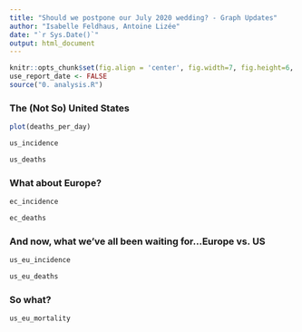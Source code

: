 ```yaml
---
title: "Should we postpone our July 2020 wedding? - Graph Updates"
author: "Isabelle Feldhaus, Antoine Lizée"
date: "`r Sys.Date()`"
output: html_document
---
```


```r
knitr::opts_chunk$set(fig.align = 'center', fig.width=7, fig.height=6, echo=FALSE, message=FALSE, warning=FALSE)
use_report_date <- FALSE
source("0. analysis.R")
```


### The (Not So) United States


```r
plot(deaths_per_day)
```

```r
us_incidence
```

```r
us_deaths
```


### What about Europe?

```r
ec_incidence
```


```r
ec_deaths
```


### And now, what we've all been waiting for...Europe vs. US

```r
us_eu_incidence
```


```r
us_eu_deaths
```


### So what?

```r
us_eu_mortality
```

